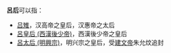 '''呂后'''可以指：

*[[吕雉|吕雉]]，汉高帝之皇后，汉惠帝之太后
*[[呂皇后_(西漢後少帝)|呂皇后 (西漢後少帝)]]，西漢後少帝之皇后
*[[呂太后_(明興宗)|呂太后 (明興宗)]]，明兴宗之皇后，受[[建文帝|建文帝]]朱允炆追封

{{消歧义|cat=二字封號消歧義}}